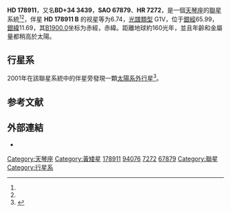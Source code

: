 {{Starbox begin
| name = HD 178911
}}
{{Starbox observe
| epoch = [[J2000.0|J2000.0]]
| constell = [[天琴座|天琴座]]<ref name=SIMBAD>{{cite web
 | url=http://simbad.u-strasbg.fr/simbad/sim-id?Ident=HR+7272
 | title=Pulsating variable Star
 | publisher=Centre de Données astronomiques de Strasbourg
 | work=SIMBAD
 | accessdate=2012-07-13
 | archive-date=2019-06-04
 | archive-url=https://web.archive.org/web/20190604155643/http://simbad.u-strasbg.fr/simbad/sim-id?Ident=HR+7272
 | dead-url=no
 }}</ref><ref name=DATA>{{cite web
 | url=http://vizier.u-strasbg.fr/viz-bin/VizieR-5?-out.add=.&-source=5050&-corr=PK=HR&-out.max=9999&HR=7272
 | title=VizieR Detailed Page
 | accessdate=2012-07-13
 | archive-date=2016-03-05
 | archive-url=https://web.archive.org/web/20160305032618/http://vizier.u-strasbg.fr/viz-bin/VizieR-5?-out.add=.&-source=5050&-corr=PK=HR&-out.max=9999&HR=7272
 | dead-url=no
 }}</ref>
| 星官 = 
| ra = {{RA|19|9|4.4}}<ref name=SIMBAD /><ref name=DATA />
| dec = {{DEC|+34|36|2}}<ref name=SIMBAD /><ref name=DATA />
| appmag_v = 6.74<ref name=SIMBAD /><ref name=DATA />
}}
{{Starbox character
| class = G1V<ref name=SIMBAD /><ref name=DATA />
| b-v = 0.63<ref name=SIMBAD /><ref name=DATA />
| u-b = 0.15<ref name=SIMBAD /><ref name=DATA />
| r-i = <ref name=SIMBAD /><ref name=DATA />
| variable = 
}}
{{Starbox astrometry
| radial_v = 0.15
| prop_mo_ra = -41
| parallax = 0.025
| p_error = 
}}
{{Starbox catalog
| names =BD+34 3439，[[SAO星表|SAO]] 67879，[[HD星表|HD]] 178911，[[Hipparcos_catalogue|HIP]] 94076，[[HR星表|HR]] 7272，[[Luyten_Two-Tenths_catalogue|LTT]] 15608}}
{{Starbox reference |Simbad=HR+7272}}
{{Starbox end}}

'''HD 178911'''，又名'''BD+34 3439'''，'''SAO 67879'''、'''HR 7272'''，是一個[[天琴座|天琴座]]的[[聯星|聯星]]系統<ref name=SIMBAD /><ref name=DATA />，伴星 '''HD 178911 B''' 的视星等为6.74，[[恆星光譜|光譜類型]] G1V，位于[[銀道座標系|銀經]]65.99，[[銀道座標系|銀緯]]11.69，其[[B1900.0|B1900.0]]坐标为赤經{{RA|19|5|24.5}}，赤緯{{DEC|+34|11.69|3}}。距離地球約160光年，並且年齡和金屬量都稍高於太陽。

==行星系==
2001年在該聯星系統中的伴星旁發現一顆[[太陽系外行星|太陽系外行星]]<ref>{{cite journal | url=http://www.iop.org/EJ/article/0004-637X/568/1/363/54915.html | author=Zucker ''et al.'' | title=A Planet Candidate in the Stellar Triple System HD 178911 | journal=The [[Astrophysical_Journal|Astrophysical Journal]] |year=2002 | issue=1 | volume=568 | pages=363–368 | doi=10.1086/338892 | last2=Naef | first2=D. | last3=Latham | first3=D. W. | last4=Mayor | first4=M. | last5=Mazeh | first5=T. | last6=Beuzit | first6=J. L. | last7=Drukier | first7=G. | last8=Perrier‐bellet | first8=C. | last9=Queloz | first9=D. | bibcode=2002ApJ...568..363Z|arxiv = astro-ph/0111550 }}</ref>。

{{OrbitboxPlanet begin
| table_ref = <ref>{{cite journal | url=http://www.iop.org/EJ/article/0004-637X/646/1/505/64046.html | author=Butler ''et al.'' | title=Catalog of Nearby Exoplanets | journal=The [[Astrophysical_Journal|Astrophysical Journal]] | volume=646 | issue=1 | pages=505–522 | year=2006 | doi=10.1086/504701 | last2=Wright | first2=J. T. | last3=Marcy | first3=G. W. | last4=Fischer | first4=D. A. | last5=Vogt | first5=S. S. | last6=Tinney | first6=C. G. | last7=Jones | first7=H. R. A. | last8=Carter | first8=B. D. | last9=Johnson | first9=J. A. | bibcode=2006ApJ...646..505B | arxiv=astro-ph/0607493 | access-date=2012-11-24 | archive-date=2009-05-02 | archive-url=https://www.webcitation.org/5gTrfcenD?url=http://www.iop.org/EJ/article/0004-637X/646/1/505/64046.html | dead-url=no }}</ref>}}
{{OrbitboxPlanet
| exoplanet = [[HD_178911_Bb|b]]
| mass = >7.35 ± 0.60
| period = 71.511 ± 0.011
| semimajor = 0.345 ± 0.20
| eccentricity = 0.139 ± 0.014
}}
{{Orbitbox end}}

== 参考文献 ==
{{reflist}}

== 外部連結 ==
* {{cite web | url=http://www.extrasolar.net/planettour.asp?StarCatId=normal&StarId=141 | title=HD 178911 B | work=Extrasolar Visions | deadurl=yes | archiveurl=https://web.archive.org/web/20120330092336/http://www.extrasolar.net/planettour.asp?StarCatId=normal&StarId=141 | archivedate=2012-03-30 | accessdate=2012-11-24 }}
{{Sky|19|09|04.3838|+|34|36|01.625|160}}

[[Category:天琴座|Category:天琴座]]
[[Category:黃矮星|Category:黃矮星]]
[[Category:HD和HDE天體|178911]]
[[Category:HIP天體|94076]]
[[Category:HR天體|7272]]
[[Category:SAO天體|67879]]
[[Category:聯星|Category:聯星]]
[[Category:行星系|Category:行星系]]